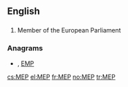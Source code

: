 ==English==

==={{initialism}}===
{{en-noun}}

# Member of the European Parliament

===Anagrams===
* {{alphagram|[[emp#English|emp]]}} , [[EMP#English|EMP]]

[[cs:MEP]]
[[el:MEP]]
[[fr:MEP]]
[[no:MEP]]
[[tr:MEP]]
